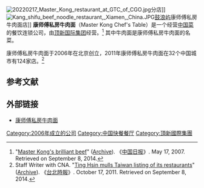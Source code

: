 [[File:20220217_Master_Kong_restaurant_at_GTC_of_CGO.jpg|thumb]]分店]]
[[File:Kang_shifu_beef_noodle_restaurant,_Xiamen,_China.JPG|thumb]][[鼓浪屿|鼓浪屿]]康师傅私房牛肉面店]]
'''康师傅私房牛肉面'''（Master Kong Chef's Table）是一个经营[[中国菜|中国菜]]的餐饮连锁公司，由[[顶新国际集团|顶新国际集团]]经营。<ref name=ChinaDailyBrill>"[http://www.chinadaily.com.cn/citylife/2007-05/17/content_874756.htm Master Kong's brilliant beef]" ([http://www.webcitation.org/6SQRyXzwH Archive]). 《[[中国日报|中国日报]]》. May 17, 2007. Retrieved on September 8, 2014.</ref> 其中牛肉面是康师傅私房牛肉面的名菜。

康师傅私房牛肉面于2006年在北京创立，2011年康师傅私房牛肉面在32个中国城市有124家店。<ref>Staff Writer with CNA. "[http://www.taipeitimes.com/News/biz/archives/2011/10/17/2003515924 Ting Hsin mulls Taiwan listing of its restaurants]" ([http://www.webcitation.org/6SQTydyHm Archive]). 《[[台北時報|台北時報]]》. October 17, 2011. Retrieved on September 8, 2014.</ref>

==参考文献==
{{reflist}}

==外部链接==
* {{zh-cn icon}} [http://www.masterkongchef.com/ 康师傅私房牛肉面] {{Wayback|url=http://www.masterkongchef.com/ |date=20220508182918 }}

[[Category:2006年成立的公司|Category:2006年成立的公司]]
[[Category:中国快餐餐厅|Category:中国快餐餐厅]]
[[Category:頂新國際集團|Category:頂新國際集團]]